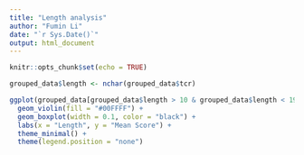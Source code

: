 ```yaml
---
title: "Length analysis"
author: "Fumin Li"
date: "`r Sys.Date()`"
output: html_document
---
```


```r
knitr::opts_chunk$set(echo = TRUE)
```

```r
grouped_data$length <- nchar(grouped_data$tcr)
```


```r
ggplot(grouped_data[grouped_data$length > 10 & grouped_data$length < 19,], aes(x = factor(length), y = mean_score)) +
  geom_violin(fill = "#00FFFF") +  
  geom_boxplot(width = 0.1, color = "black") +  
  labs(x = "Length", y = "Mean Score") + 
  theme_minimal() +  
  theme(legend.position = "none")  
```

